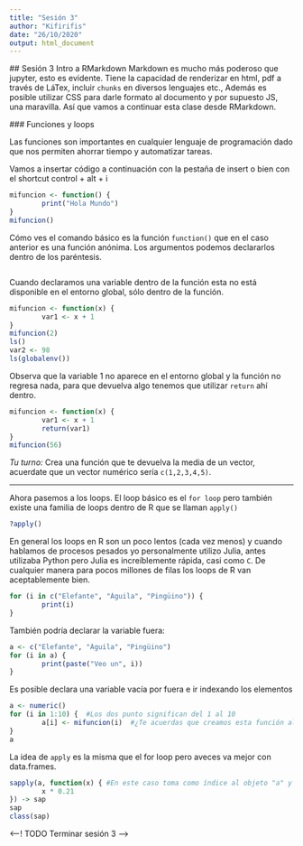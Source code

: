 ```yaml
---
title: "Sesión 3"
author: "Kifirifis"
date: "26/10/2020"
output: html_document
---
```

 ## Sesión 3 Intro a RMarkdown 
 Markdown es mucho más poderoso que jupyter, esto es evidente. Tiene la capacidad de renderizar en html, pdf a través de LáTex, incluir `chunks` en diversos lenguajes etc., Además es posible utilizar CSS para darle formato al documento y por supuesto JS, una maravilla. Así que vamos a continuar esta clase desde RMarkdown. 
 
 ### Funciones y loops 
 
 Las funciones son importantes en cualquier lenguaje de programación dado que nos permiten ahorrar tiempo y automatizar tareas. 
 
 Vamos a insertar código a continuación con la pestaña de insert o bien con el shortcut control + alt + i
 
```r
mifuncion <- function() {
        print("Hola Mundo")
}
mifuncion()
```
Cómo ves el comando básico es la función `function()` que en el caso anterior es una función anónima. Los argumentos podemos declararlos dentro de los paréntesis.

```r
```
Cuando declaramos una variable dentro de la función esta no está disponible en el entorno global, sólo dentro de la función. 

```r
mifuncion <- function(x) {
        var1 <- x + 1 
}
mifuncion(2)
ls()
var2 <- 98
ls(globalenv()) 
```
Observa que la variable 1 no aparece en el entorno global y la función no regresa nada, para que devuelva algo tenemos que utilizar `return` ahí dentro. 

```r
mifuncion <- function(x) {
        var1 <- x + 1 
        return(var1)
}
mifuncion(56)
```
*Tu turno:* Crea una función que te devuelva la media de un vector, acuerdate que un vector numérico sería `c(1,2,3,4,5)`.

----------------------------------------

Ahora pasemos a los loops. El loop básico es el `for loop` pero también existe una familia de loops dentro de R que se llaman `apply()` 

```r
?apply()
```

En general los loops en R son un poco lentos (cada vez menos) y cuando hablamos de procesos pesados yo personalmente utilizo Julia, antes utilizaba Python pero Julia es increíblemente rápida, casi como `C`. De cualquier manera para pocos millones de filas los loops de R van aceptablemente bien. 

```r
for (i in c("Elefante", "Águila", "Pingüino")) {
        print(i)
}
```

También podría declarar la variable fuera:

```r
a <- c("Elefante", "Águila", "Pingüino")
for (i in a) {
        print(paste("Veo un", i))
}
```
Es posible declara una variable vacía por fuera e ir indexando los elementos 

```r
a <- numeric()
for (i in 1:10) {  #Los dos punto significan del 1 al 10
        a[i] <- mifuncion(i)  #¿Te acuerdas que creamos esta función allá arriba?
}
a
```
La idea de `apply` es la misma que el for loop pero aveces va mejor con data.frames. 

```r
sapply(a, function(x) { #En este caso toma como índice al objeto "a" y a cada uno de sus elementos les hace algo
        x * 0.21
}) -> sap 
sap
class(sap)
```
<--! TODO Terminar sesión 3 -->




